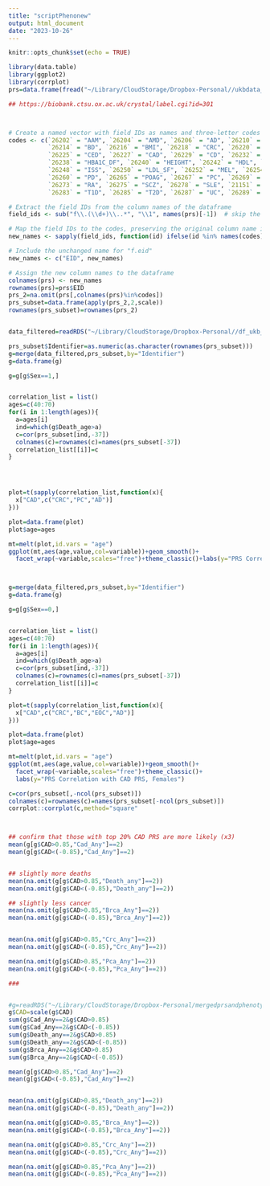 ```yaml
---
title: "scriptPhenonew"
output: html_document
date: "2023-10-26"
---
```


```r
knitr::opts_chunk$set(echo = TRUE)
```


```r
library(data.table)
library(ggplot2)
library(corrplot)
prs=data.frame(fread("~/Library/CloudStorage/Dropbox-Personal//ukbdata_pcp/ukb52533.tab"))

## https://biobank.ctsu.ox.ac.uk/crystal/label.cgi?id=301



# Create a named vector with field IDs as names and three-letter codes as values
codes <- c(`26202` = "AAM", `26204` = "AMD", `26206` = "AD", `26210` = "AST", `26212` = "AF",
           `26214` = "BD", `26216` = "BMI", `26218` = "CRC", `26220` = "BC", `26223` = "CVD",
           `26225` = "CED", `26227` = "CAD", `26229` = "CD", `26232` = "EOC", `26234` = "EBMDT",
           `26238` = "HBA1C_DF", `26240` = "HEIGHT", `26242` = "HDL", `26244` = "HT", `26246` = "IOP",
           `26248` = "ISS", `26250` = "LDL_SF", `26252` = "MEL", `26254` = "MS", `26258` = "OP",
           `26260` = "PD", `26265` = "POAG", `26267` = "PC", `26269` = "PSO", `21150` = "RHR",
           `26273` = "RA", `26275` = "SCZ", `26278` = "SLE", `21151` = "TCH", `21152` = "TTG",
           `26283` = "T1D", `26285` = "T2D", `26287` = "UC", `26289` = "VTE")

# Extract the field IDs from the column names of the dataframe
field_ids <- sub("f\\.(\\d+)\\..*", "\\1", names(prs)[-1])  # skip the first column "f.eid"

# Map the field IDs to the codes, preserving the original column name if there is no match
new_names <- sapply(field_ids, function(id) ifelse(id %in% names(codes), codes[id], id))

# Include the unchanged name for "f.eid"
new_names <- c("EID", new_names)

# Assign the new column names to the dataframe
colnames(prs) <- new_names
rownames(prs)=prs$EID
prs_2=na.omit(prs[,colnames(prs)%in%codes])
prs_subset=data.frame(apply(prs_2,2,scale))
rownames(prs_subset)=rownames(prs_2)


data_filtered=readRDS("~/Library/CloudStorage/Dropbox-Personal//df_ukb_pheno_updated.rds")

prs_subset$Identifier=as.numeric(as.character(rownames(prs_subset)))
g=merge(data_filtered,prs_subset,by="Identifier")
g=data.frame(g)

g=g[g$Sex==1,]


correlation_list = list()
ages=c(40:70)
for(i in 1:length(ages)){
  a=ages[i]
  ind=which(g$Death_age>a)
  c=cor(prs_subset[ind,-37])
  colnames(c)=rownames(c)=names(prs_subset[-37])
  correlation_list[[i]]=c
}




plot=t(sapply(correlation_list,function(x){
  x["CAD",c("CRC","PC","AD")]
}))

plot=data.frame(plot)
plot$age=ages

mt=melt(plot,id.vars = "age")
ggplot(mt,aes(age,value,col=variable))+geom_smooth()+
  facet_wrap(~variable,scales="free")+theme_classic()+labs(y="PRS Correlation with CAD PRS, Males")



g=merge(data_filtered,prs_subset,by="Identifier")
g=data.frame(g)

g=g[g$Sex==0,]


correlation_list = list()
ages=c(40:70)
for(i in 1:length(ages)){
  a=ages[i]
  ind=which(g$Death_age>a)
  c=cor(prs_subset[ind,-37])
  colnames(c)=rownames(c)=names(prs_subset[-37])
  correlation_list[[i]]=c
}

plot=t(sapply(correlation_list,function(x){
  x["CAD",c("CRC","BC","EOC","AD")]
}))

plot=data.frame(plot)
plot$age=ages

mt=melt(plot,id.vars = "age")
ggplot(mt,aes(age,value,col=variable))+geom_smooth()+
  facet_wrap(~variable,scales="free")+theme_classic()+
  labs(y="PRS Correlation with CAD PRS, Females")

```

```r
c=cor(prs_subset[,-ncol(prs_subset)])
colnames(c)=rownames(c)=names(prs_subset[-ncol(prs_subset)])
corrplot::corrplot(c,method="square"



## confirm that those with top 20% CAD PRS are more likely (x3)
mean(g[g$CAD>0.85,"Cad_Any"]==2)
mean(g[g$CAD<(-0.85),"Cad_Any"]==2)


## slightly more deaths
mean(na.omit(g[g$CAD>0.85,"Death_any"]==2))
mean(na.omit(g[g$CAD<(-0.85),"Death_any"]==2))

## slightly less cancer
mean(na.omit(g[g$CAD>0.85,"Brca_Any"]==2))
mean(na.omit(g[g$CAD<(-0.85),"Brca_Any"]==2))


mean(na.omit(g[g$CAD>0.85,"Crc_Any"]==2))
mean(na.omit(g[g$CAD<(-0.85),"Crc_Any"]==2))

mean(na.omit(g[g$CAD>0.85,"Pca_Any"]==2))
mean(na.omit(g[g$CAD<(-0.85),"Pca_Any"]==2))

###


#g=readRDS("~/Library/CloudStorage/Dropbox-Personal/mergedprsandphenotype.rds")
g$CAD=scale(g$CAD)
sum(g$Cad_Any==2&g$CAD>0.85)
sum(g$Cad_Any==2&g$CAD<(-0.85))
sum(g$Death_any==2&g$CAD>0.85)
sum(g$Death_any==2&g$CAD<(-0.85))
sum(g$Brca_Any==2&g$CAD>0.85)
sum(g$Brca_Any==2&g$CAD<(-0.85))

mean(g[g$CAD>0.85,"Cad_Any"]==2)
mean(g[g$CAD<(-0.85),"Cad_Any"]==2)


mean(na.omit(g[g$CAD>0.85,"Death_any"]==2))
mean(na.omit(g[g$CAD<(-0.85),"Death_any"]==2))

mean(na.omit(g[g$CAD>0.85,"Brca_Any"]==2))
mean(na.omit(g[g$CAD<(-0.85),"Brca_Any"]==2))

mean(na.omit(g[g$CAD>0.85,"Crc_Any"]==2))
mean(na.omit(g[g$CAD<(-0.85),"Crc_Any"]==2))

mean(na.omit(g[g$CAD>0.85,"Pca_Any"]==2))
mean(na.omit(g[g$CAD<(-0.85),"Pca_Any"]==2))
```
